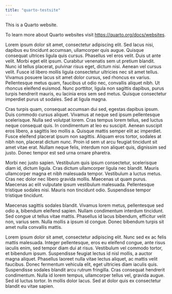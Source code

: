 ```yaml
---
title: "quarto-testsite"
---
```


This is a Quarto website.

To learn more about Quarto websites visit <https://quarto.org/docs/websites>.

Lorem ipsum dolor sit amet, consectetur adipiscing elit. Sed lacus nisi, dapibus eu tincidunt accumsan, ullamcorper quis augue. Quisque consequat ultrices ligula quis cursus. Phasellus vel eros velit. Duis ut ante velit. Morbi eget elit ipsum. Curabitur venenatis sem ut pretium blandit. Nunc id tellus placerat, pulvinar risus eget, dictum nisi. Aenean vel cursus velit. Fusce id libero mollis ligula consectetur ultricies nec sit amet tellus. Vivamus posuere lacus sit amet dolor cursus, sed rhoncus ex varius. Pellentesque metus quam, faucibus ut odio nec, convallis aliquet nibh. Ut rhoncus eleifend euismod. Nunc porttitor, ligula non sagittis dapibus, purus turpis hendrerit mauris, eu lacinia eros sem sed metus. Quisque consectetur imperdiet purus ut sodales. Sed at ligula magna.

Cras turpis quam, consequat accumsan dui sed, egestas dapibus ipsum. Duis commodo cursus aliquet. Vivamus at neque sed ipsum pellentesque scelerisque. Nulla sed volutpat lorem. Cras tempus lorem tellus, sed luctus neque consequat quis. In condimentum at leo eu suscipit. Aenean suscipit eros libero, a sagittis leo mollis a. Quisque mattis semper elit ac imperdiet. Fusce eleifend placerat ipsum non sagittis. Aliquam eros tortor, sodales at nibh non, placerat dictum nunc. Proin id sem ut arcu feugiat tincidunt sit amet vitae erat. Nullam neque felis, interdum non aliquet quis, dignissim sed justo. Donec tempor est sed urna ornare pharetra.

Morbi nec justo sapien. Vestibulum quis ipsum consectetur, scelerisque diam id, dictum ligula. Cras dictum ullamcorper ligula nec blandit. Mauris ullamcorper magna et nibh malesuada tempor. Vestibulum a luctus metus. Cras nec dolor nec libero gravida mollis. Maecenas ut quam purus. Maecenas ac elit vulputate ipsum vestibulum malesuada. Pellentesque tristique sodales nisi. Mauris non tincidunt odio. Suspendisse tempor tristique tincidunt.

Maecenas sagittis sodales blandit. Vivamus lorem metus, pellentesque sed odio a, bibendum eleifend sapien. Nullam condimentum interdum tincidunt. Sed congue ut tellus vitae mattis. Phasellus id lacus bibendum, efficitur velit non, varius sem. Nulla mollis a ipsum id congue. Donec bibendum turpis sit amet nulla convallis mattis.

Lorem ipsum dolor sit amet, consectetur adipiscing elit. Nunc sed ex ac felis mattis malesuada. Integer pellentesque, eros eu eleifend congue, ante risus iaculis enim, sed tempor diam dui at risus. Vestibulum vel commodo tortor, et bibendum ipsum. Suspendisse feugiat lectus id nisl mollis, a auctor magna aliquet. Phasellus laoreet nulla vitae lectus aliquet, ac mattis velit faucibus. Donec fermentum vehicula elit, eget ultricies diam iaculis quis. Suspendisse sodales blandit arcu rutrum fringilla. Cras consequat hendrerit condimentum. Nulla id lorem tempus, ullamcorper tellus vel, gravida augue. Sed id luctus tortor. In mollis dolor lacus. Sed at dolor quis ex consectetur blandit eu vitae sapien.
